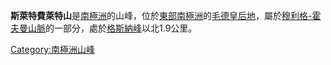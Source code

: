 {{coord|71|45|S|6|55|E|display=title}}

'''斯萊特費萊特山'''是[[南極洲|南極洲]]的山峰，位於[[東部南極洲|東部南極洲]]的[[毛德皇后地|毛德皇后地]]，屬於[[穆利格-霍夫曼山脈|穆利格-霍夫曼山脈]]的一部分，處於[[格斯納峰|格斯納峰]]以北1.9公里。

{{Antarctica-geo-stub}}
[[Category:南極洲山峰|Category:南極洲山峰]]